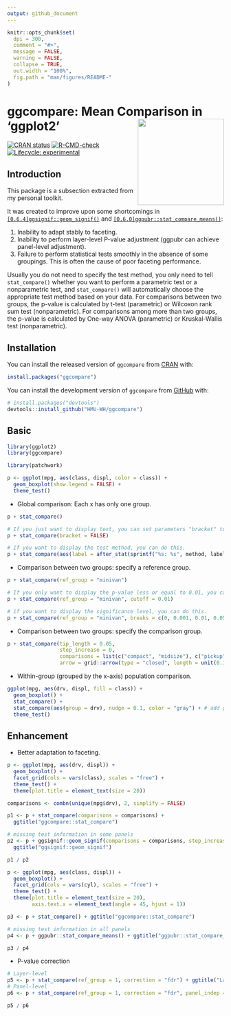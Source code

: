 ```yaml
---
output: github_document
---
```


```r
knitr::opts_chunk$set(
  dpi = 300,
  comment = "#>",
  message = FALSE,
  warning = FALSE,
  collapse = TRUE,
  out.width = "100%",
  fig.path = "man/figures/README-"
)
```

# ggcompare: Mean Comparison in 'ggplot2' <a href="https://github.com/HMU-WH/ggcompare"> <img src="man/figures/README-logo.png" align="right" height="200" alt="" /> </a>

[![CRAN status](https://www.r-pkg.org/badges/version/ggcompare)](https://CRAN.R-project.org/package=ggcompare)
[![R-CMD-check](https://github.com/HMU-WH/ggcompare/actions/workflows/R-CMD-check.yaml/badge.svg)](https://github.com/HMU-WH/ggcompare/actions/workflows/R-CMD-check.yaml)
[![Lifecycle: experimental](https://img.shields.io/badge/lifecycle-experimental-orange.svg)](https://lifecycle.r-lib.org/articles/stages.html#experimental)

## Introduction

This package is a subsection extracted from my personal toolkit. 

It was created to improve upon some shortcomings in [`[0.6.4]ggsignif::geom_signif()`](https://github.com/const-ae/ggsignif/) and [`[0.6.0]ggpubr::stat_compare_means()`](https://github.com/kassambara/ggpubr/):

1.  Inability to adapt stably to faceting.
2.  Inability to perform layer-level P-value adjustment (ggpubr can achieve panel-level adjustment).
3.  Failure to perform statistical tests smoothly in the absence of some groupings. This is often the cause of poor faceting performance.

Usually you do not need to specify the test method, you only need to tell `stat_compare()` whether you want to perform a parametric test or a nonparametric test, and `stat_compare()` will automatically choose the appropriate test method based on your data. For comparisons between two groups, the p-value is calculated by t-test (parametric) or Wilcoxon rank sum test (nonparametric). For comparisons among more than two groups, the p-value is calculated by One-way ANOVA (parametric) or Kruskal-Wallis test (nonparametric).

## Installation
You can install the released version of `ggcompare` from [CRAN](https://CRAN.R-project.org/package=ggcompare) with:

``` r
install.packages("ggcompare")
```

You can install the development version of `ggcompare` from [GitHub](https://github.com/HMU-WH/ggcompare/) with:

``` r
# install.packages("devtools")
devtools::install_github("HMU-WH/ggcompare")
```

## Basic

```r
library(ggplot2)
library(ggcompare)
```

```r
library(patchwork)
```

```r
p <- ggplot(mpg, aes(class, displ, color = class)) + 
  geom_boxplot(show.legend = FALSE) + 
  theme_test()
```

- Global comparison: Each x has only one group.

```r
p + stat_compare()
```

```r
# If you just want to display text, you can set parameters "bracket" to FALSE.
p + stat_compare(bracket = FALSE)
```

```r
# If you want to display the test method, you can do this.
p + stat_compare(aes(label = after_stat(sprintf("%s: %s", method, label))))
```

- Comparison between two groups: specify a reference group.

```r
p + stat_compare(ref_group = "minivan")
```

```r
# If you only want to display the p-value less or equal to 0.01, you can do this.
p + stat_compare(ref_group = "minivan", cutoff = 0.01)
```

```r
# if you want to display the significance level, you can do this.
p + stat_compare(ref_group = "minivan", breaks = c(0, 0.001, 0.01, 0.05, 1))
```

- Comparison between two groups: specify the comparison group.

```r
p + stat_compare(tip_length = 0.05,
                 step_increase = 0, 
                 comparisons = list(c("compact", "midsize"), c("pickup", "suv")), 
                 arrow = grid::arrow(type = "closed", length = unit(0.1, "inches"))) # Yeah, this supports adding arrows.
```

- Within-group (grouped by the x-axis) population comparison.

```r
ggplot(mpg, aes(drv, displ, fill = class)) +
  geom_boxplot() +
  stat_compare() +
  stat_compare(aes(group = drv), nudge = 0.1, color = "gray") + # add global comparison
  theme_test()
```

## Enhancement

- Better adaptation to faceting.

```r
p <- ggplot(mpg, aes(drv, displ)) +
  geom_boxplot() +
  facet_grid(cols = vars(class), scales = "free") +
  theme_test() + 
  theme(plot.title = element_text(size = 20))

comparisons <- combn(unique(mpg$drv), 2, simplify = FALSE)

p1 <- p + stat_compare(comparisons = comparisons) +
  ggtitle("ggcompare::stat_compare")

# missing test information in some panels
p2 <- p + ggsignif::geom_signif(comparisons = comparisons, step_increase = 0.1) +
  ggtitle("ggsignif::geom_signif")
```

```r
p1 / p2
```

```r
p <- ggplot(mpg, aes(class, displ)) +
  geom_boxplot() +
  facet_grid(cols = vars(cyl), scales = "free") +
  theme_test() + 
  theme(plot.title = element_text(size = 20),
        axis.text.x = element_text(angle = 45, hjust = 1))

p3 <- p + stat_compare() + ggtitle("ggcompare::stat_compare")

# missing test information in all panels
p4 <- p + ggpubr::stat_compare_means() + ggtitle("ggpubr::stat_compare_means")
```

```r
p3 / p4
```

- P-value correction

```r
# Layer-level
p5 <- p + stat_compare(ref_group = 1, correction = "fdr") + ggtitle("Layer-level P-value adjustment")
# Panel-level
p6 <- p + stat_compare(ref_group = 1, correction = "fdr", panel_indep = TRUE) + ggtitle("Panel-level P-value adjustment")
```

```r
p5 / p6
```
